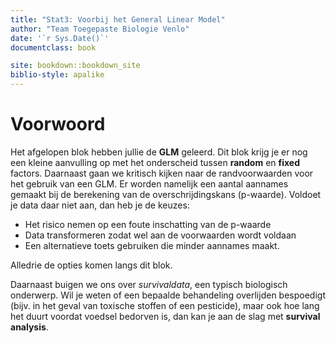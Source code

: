 ```yaml
--- 
title: "Stat3: Voorbij het General Linear Model"
author: "Team Toegepaste Biologie Venlo"
date: '`r Sys.Date()`'
documentclass: book

site: bookdown::bookdown_site
biblio-style: apalike
---
```


# Voorwoord {-}
Het afgelopen blok hebben jullie de **GLM** geleerd.
Dit blok krijg je er nog een kleine aanvulling op met het onderscheid tussen **random** en **fixed** factors.
Daarnaast gaan we kritisch kijken naar de randvoorwaarden voor het gebruik van een GLM.
Er worden namelijk een aantal aannames gemaakt bij de berekening van de overschrijdingskans (p-waarde).
Voldoet je data daar niet aan, dan heb je de keuzes:

* Het risico nemen op een foute inschatting van de p-waarde
* Data transformeren zodat wel aan de voorwaarden wordt voldaan
* Een alternatieve toets gebruiken die minder aannames maakt.

Alledrie de opties komen langs dit blok.

Daarnaast buigen we ons over *survivaldata*, een typisch biologisch onderwerp.
Wil je weten of een bepaalde behandeling overlijden bespoedigt (bijv. in het geval van toxische stoffen of een pesticide), maar ook hoe lang het duurt voordat voedsel bedorven is, dan kan je aan de slag met **survival analysis**.